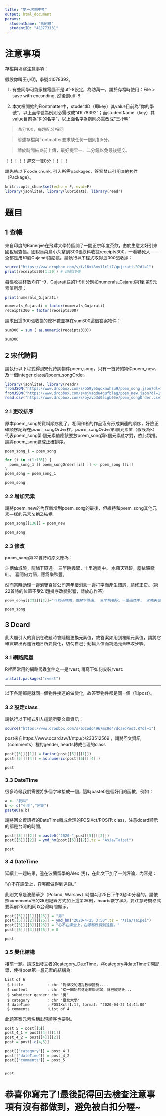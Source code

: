 ```yaml
---
title: "第一次期中考"
output: html_document
params:
  studentName: "馮紀維"
  studentID: "410773131"
---
```


# 注意事項

存檔與填寫注意事項：

假設你叫王小明，學號41078392。

  1. 有些同學可能家裡電腦不是utf-8設定，為防萬一，請於存檔時使用：File > save with enconding, 然後選utf-8

  2. 本文檔開始的Frontmatter中，studentID（即key）其value目前為"你的學號"，以上面學號為例則必需改成"41078392"；而studentName（key）其value目前為"你的名字"，以上面名字為例則必需改成"王小明"
  
> 滿分100，每題配分相同

> 前述存檔與frontmatter要求缺任何一個則扣5分。

> 請於時間結束前上傳，最好提早一、二分鐘以免最後遲交。

！！！！！遲交一律0分！！！！

請先執以下code chunk, 引入所需packages，答案禁止引用其他套件（Package）。
```r
knitr::opts_chunk$set(echo = F, eval=F)
library(jsonlite); library(lubridate); library(readr)
```

# 題目


## 1 查帳
來自印度的Banerjee在飛鳶大學特區開了一間正宗印度茶飲，由於生意太好引來國稅局查帳。國稅局菜鳥小芃拿到300張飲料收據receipts300，一看嚇死人——全都是用印度Gujarati語記帳。請執行以下程式取得這300張收據：

```r
source("https://www.dropbox.com/s/tv16xt8mv11cli7/gujarati.R?dl=1")
print(receipts300[1:30]) # 印前30張
```
每張收據杯數均在1-9，Gujarati語的1-9則分別如numerals_Gujarati第1到第9元素值所示：
```r
print(numerals_Gujarati)

numerals_Gujarati = factor(numerals_Gujarati)
receipts300 = factor(receipts300)
```
請求出這300張收據的總杯數並存在sum300這個答案物件：
```r

sum300 = sum ( as.numeric(receipts300))

sum300
```

## 2 宋代詩詞
請執行以下程式得到宋代詩詞物件poem_song，只有一首詩的物件poem_new，及一個integer class的poem_songOrder。
```r
library(jsonlite); library(readr)
fromJSON("https://www.dropbox.com/s/b59ye5qoxnwhzu9/poem_song.json?dl=1", simplifyDataFrame = F) -> poem_song
fromJSON("https://www.dropbox.com/s/mjvaqdu4gufblag/poem_new.json?dl=1", simplifyDataFrame = F) -> poem_new
read.csv("https://www.dropbox.com/s/oyzvb3d05igb05e/poem_songOrder.csv?dl=1")$x -> poem_songOrder
```


### 2.1 更改排序
原本poem_song的資料順序亂了，相同作者的作品沒有形成緊連的順序，好險正確順序記錄在poem_songOrder裡。poem_songOrder第i個元素值（假設為k）代表poem_song第i個元素值應該要放poem_song第k個元素值才對，依此類推。請將poem_song調成正確排序。

```r
poem_song_1 = poem_song

for (i in c(1:135)) {
  poem_song_1 [[ poem_songOrder[[i]] ]] <- poem_song [[i]]
}
poem_song = poem_song_1

poem_song
```

### 2.2 增加元素
請將poem_new的內容新增到poem_song的最後，但維持和poem_song其他元素一樣的元素名稱及結構。
```r
poem_song[[136]] = poem_new

poem_song
```


### 2.3 修改
poem_song第22首詩的原文應為：

斗柄仙城曉，龍鱗下隰通。 三竿眺羲馭，十里過商中。 水藉天容碧，塵依驛轍紅。 喜聞何力語，應爲樂秋豐。

然而當時助理一邊瀏覽百貨公司週年慶消息一邊打字而產生錯誤，請修正它。(第22首詩的位置不受2.1題排序改變影響，請放心作答)
```r
poem_song[[22]][[2]]="斗柄仙城曉，龍鱗下隰通。 三竿眺羲馭，十里過商中。 水藉天容碧，塵依驛轍紅。 喜聞何力語，應爲樂秋豐。"

poem_song
```
## 3 Dcard

此大題引入的資訊在改題時會隨機更換元素值，故答案如用到裡頭元素值，請將它確實取出再進行題目所要變化，切勿自己手動輸入值而跳過元素粹取步驟。

### 3.1 網路爬蟲
R裡面常用的網路爬蟲套件之一是rvest, 請寫下如何安裝rvest:
```r
install.packages("rvest")
```

***
以下各題都是就同一個物件接連的做變化，故答案物件都是同一個（叫post）。

### 3.2 設定class
請執行以下程式引入這題所要文章資訊：
```r
source("https://www.dropbox.com/s/6pzodo4967mc9g4/dcardPost.R?dl=1")
```
post來自https://www.dcard.tw/f/ntpu/p/233512569 ，請將回文資訊（comments）裡的gender, hearts轉成合理的class
```r

post[[5]][[1]] = factor(post[[5]][[1]])
post[[5]][[4]] = as.numeric(post[[5]][[4]])

post
```

### 3.3 DateTime
很多時候我們需要將多個字串接成一個，這時paste0是個好用的函數，例如：
```r
a <- "我叫"
b <- c("小明","阿美")
paste0(a,b)
```
請將回文資訊裡的DateTime轉成合理的POSIXct/POSITt class，注意dcard顯示的都是台灣的時間。
```r
post[[5]][[2]] = paste0("2020-",post[[5]][[2]])
post[[5]][[2]] = ymd_hm(post[[5]][[2]],tz = "Asia/Taipei")

post
```

### 3.4 DateTime
延續上一題結果，遠在波蘭留學的Alex (男)，在此文下加了一則評論，內容是：

"心不在課堂上，在哪都做得到遠距。"

此則文章是波蘭華沙（Poland, Warsaw）時間4月25日下午3點50分發的。請依照comments裡的25則記錄方式加上這第26則，hearts數字填0，要注意時間格式要與前25則相同以台灣時間顯示。

```r

post[[5]][[1]][[26]] = "男"
post[[5]][[2]][[26]] = ymd_hm("2020-4-25 3:50",tz = "Asia/Taipei")  
post[[5]][[3]][[26]] = "心不在課堂上，在哪都做得到遠距。"
post[[5]][[4]][[26]] = 0

post
```


### 3.5 變化結構
接前一題。請取出發文者的category_DateTime，將category與dateTime切開記錄，使得post第一層元素的結構為: 
```
List of 6
 $ title           : chr "對學校的遠距教學措施....  
 $ content         : chr "從一開始的遠距教學測試，就已經落後...   
 $ submitter_gender: chr "男"
 $ category        : chr "臺北大學"
 $ dateTime        : POSIXct[1:1], format: "2020-04-20 14:44:00"
 $ comments        :List of 4
````
此題答案元素名稱出現順序也要對。

```r
post_5 = post[[5]]
post_4_1 = post[[4]][[1]] 
post_4_2 = post[[4]][[2]]
post = post[-c(4,5)]

post[["category"]] = post_4_1
post[["dateTime"]] = post_4_2
post[["comments"]] = post_5


post
```


# 恭喜你寫完了!最後記得回去檢查注意事項有沒有都做到，避免被白扣分喔~
